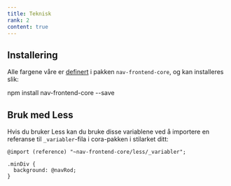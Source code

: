 ```yaml
---
title: Teknisk
rank: 2
content: true
---
```



## Installering

Alle fargene våre er [definert](https://github.com/navikt/nav-frontend-core/blob/master/less/_variabler.less) i
pakken `nav-frontend-core`, og kan installeres slik:

<Bash>npm install nav-frontend-core --save</Bash>

## Bruk med Less

Hvis du bruker Less kan du bruke disse variablene ved å importere en referanse til `_variabler`-fila i cora-pakken i stilarket ditt:

```less
@import (reference) "~nav-frontend-core/less/_variabler";

.minDiv {
  background: @navRod;
}
```
